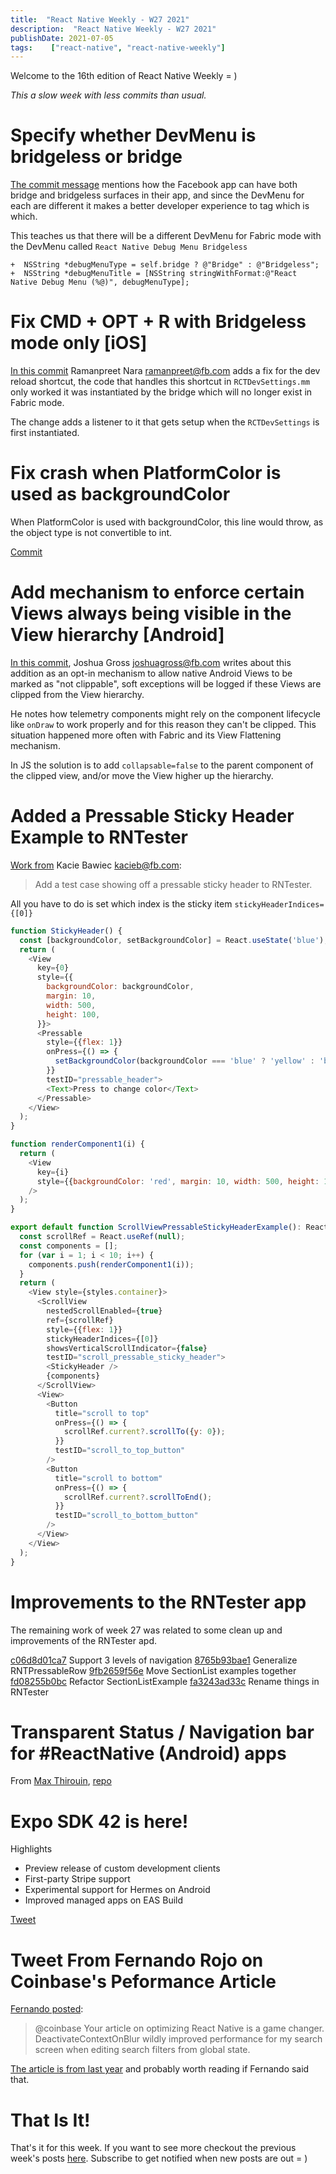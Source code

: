 ```yaml
---
title:  "React Native Weekly - W27 2021"
description:  "React Native Weekly - W27 2021"
publishDate: 2021-07-05
tags:    ["react-native", "react-native-weekly"]
---
```



Welcome to the 16th edition of React Native Weekly = ) 

_This a slow week with less commits than usual._


# Specify whether DevMenu is bridgeless or bridge

[The commit message](https://github.com/facebook/react-native/commit/c7d34527c9d) mentions how the Facebook app can have both bridge and bridgeless surfaces in their app, and since the DevMenu for each are different it makes a better developer experience to tag which is which.

This teaches us that there will be a different DevMenu for Fabric mode with the DevMenu called `React Native Debug Menu Bridgeless`


```
+  NSString *debugMenuType = self.bridge ? @"Bridge" : @"Bridgeless";
+  NSString *debugMenuTitle = [NSString stringWithFormat:@"React Native Debug Menu (%@)", debugMenuType];
```



# Fix CMD + OPT + R with Bridgeless mode only [iOS]

[In this commit](8c746dfc7e6) Ramanpreet Nara <ramanpreet@fb.com> adds a fix for the dev reload shortcut, the code that handles this shortcut in `RCTDevSettings.mm` only worked it was instantiated by the bridge which will no longer exist in Fabric mode. 

The change adds a listener to it that gets setup when the `RCTDevSettings` is first instantiated.



# Fix crash when PlatformColor is used as backgroundColor

When PlatformColor is used with backgroundColor, this line would throw, as the object type is not convertible to int.

[Commit](https://github.com/facebook/react-native/commit/e6b9508f12f)


# Add mechanism to enforce certain Views always being visible in the View hierarchy [Android]

[In this commit](https://github.com/facebook/react-native/commit/34903ba4185), Joshua Gross <joshuagross@fb.com> writes about this addition as an opt-in mechanism to allow native Android Views to be marked as "not clippable", soft exceptions will be logged if these Views are clipped from the View hierarchy.

He notes how telemetry components might rely on the component lifecycle like `onDraw` to work properly and for this reason they can't be clipped. This situation happened more often with Fabric and its View Flattening mechanism.

In JS the solution is to add `collapsable=false` to the parent component of the clipped view, and/or move the View higher up the hierarchy.



# Added a Pressable Sticky Header Example to RNTester

[Work from](https://github.com/facebook/react-native/commit/40a93914c69) Kacie Bawiec <kacieb@fb.com>:

> Add a test case showing off a pressable sticky header to RNTester.

All you have to do is set which index is the sticky item `stickyHeaderIndices={[0]}`


```javascript
function StickyHeader() {
  const [backgroundColor, setBackgroundColor] = React.useState('blue');
  return (
    <View
      key={0}
      style={{
        backgroundColor: backgroundColor,
        margin: 10,
        width: 500,
        height: 100,
      }}>
      <Pressable
        style={{flex: 1}}
        onPress={() => {
          setBackgroundColor(backgroundColor === 'blue' ? 'yellow' : 'blue');
        }}
        testID="pressable_header">
        <Text>Press to change color</Text>
      </Pressable>
    </View>
  );
}

function renderComponent1(i) {
  return (
    <View
      key={i}
      style={{backgroundColor: 'red', margin: 10, width: 500, height: 100}}
    />
  );
}

export default function ScrollViewPressableStickyHeaderExample(): React.Node {
  const scrollRef = React.useRef(null);
  const components = [];
  for (var i = 1; i < 10; i++) {
    components.push(renderComponent1(i));
  }
  return (
    <View style={styles.container}>
      <ScrollView
        nestedScrollEnabled={true}
        ref={scrollRef}
        style={{flex: 1}}
        stickyHeaderIndices={[0]}
        showsVerticalScrollIndicator={false}
        testID="scroll_pressable_sticky_header">
        <StickyHeader />
        {components}
      </ScrollView>
      <View>
        <Button
          title="scroll to top"
          onPress={() => {
            scrollRef.current?.scrollTo({y: 0});
          }}
          testID="scroll_to_top_button"
        />
        <Button
          title="scroll to bottom"
          onPress={() => {
            scrollRef.current?.scrollToEnd();
          }}
          testID="scroll_to_bottom_button"
        />
      </View>
    </View>
  );
}

```


# Improvements to the RNTester app

The remaining work of week 27 was related to some clean up and improvements of the RNTester apd.

[c06d8d01ca7](https://github.com/facebook/react-native/commit/c06d8d01ca7) Support 3 levels of navigation
[8765b93bae1](https://github.com/facebook/react-native/commit/8765b93bae1) Generalize RNTPressableRow
[9fb2659f56e](https://github.com/facebook/react-native/commit/9fb2659f56e) Move SectionList examples together
[fd08255b0bc](https://github.com/facebook/react-native/commit/fd08255b0bc) Refactor SectionListExample
[fa3243ad33c](https://github.com/facebook/react-native/commit/fa3243ad33c) Rename things in RNTester




# Transparent Status / Navigation bar for #ReactNative (Android) apps

From [Max Thirouin](https://twitter.com/MoOx), [repo](https://github.com/MoOx/react-native-transparent-status-and-navigation-bar)

# Expo SDK 42 is here!

Highlights

- Preview release of custom development clients
- First-party Stripe support
- Experimental support for Hermes on Android
- Improved managed apps on EAS Build

[Tweet](https://twitter.com/expo/status/1410751824714362881)


# Tweet From Fernando Rojo on Coinbase's Peformance Article

[Fernando posted](https://twitter.com/FernandoTheRojo/status/1411011190361407489?s=20):

> @coinbase Your article on optimizing React Native is a game changer. DeactivateContextOnBlur wildly improved performance for my search screen when editing search filters from global state.

[The article is from last year](https://blog.coinbase.com/optimizing-react-native-7e7bf7ac3a34) and probably worth reading if Fernando said that.


# That Is It!

That's it for this week. If you want to see more checkout the previous week's posts [here](/tags/react-native). Subscribe to get notified when new posts are out = )

